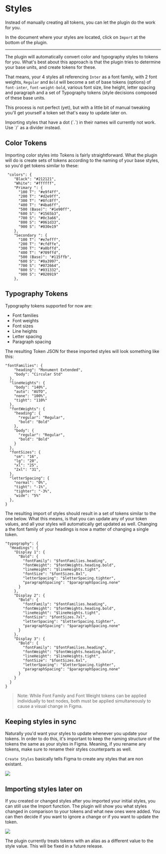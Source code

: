 # Styles

Instead of manually creating all tokens, you can let the plugin do the work for you.

In the document where your styles are located, click on `Import` at the bottom of the plugin.

---



<ReactPlayer
  muted
  width="100%"
  height="auto"
  loop
  playing
  controls
  url="/cxqos7Yhr4.mp4"
/>

The plugin will automatically convert color and typography styles to tokens for you. What's best about this approach is that the plugin tries to determine your base units, and create tokens for these.

That means, your 4 styles all referencing `Inter` as a font family, with 2 font weights, `Regular` and `Bold` will become a set of base tokens (options) of `font-inter`, `font-weight-bold`, various font size, line height, letter spacing and paragraph  and a set of Typography tokens (style decisions composed of these base units.

This process is not perfect (yet), but with a little bit of manual tweaking you'll get yourself a token set that's easy to update later on.


<Callout emoji="💡">
  Importing styles that have a dot (`.`) in their names will currently not work. Use `/` as a divider instead.
</Callout>

## Color Tokens

Importing color styles into Tokens is fairly straightforward. What the plugin will do is create sets of tokens according to the naming of your base styles, so you'd get tokens similar to these:

```
 "colors": {
    "Black": "#212121",
    "White": "#ffffff",
    "Primary ": {
      "100 T": "#e9f4ff",
      "200 T": "#d2e9ff",
      "300 T": "#8fc8ff",
      "400 T": "#4ba6ff",
      "500 (Base)": "#1e90ff",
      "600 S": "#1565b3",
      "700 S": "#0c3a66",
      "800 S": "#061d33",
      "900 S": "#030e19"
    },
    "Secondary ": {
      "100 T": "#e7efff",
      "200 T": "#cfdffe",
      "300 T": "#a0bffd",
      "400 T": "#709ffd",
      "500 (Base)": "#115ffb",
      "600 S": "#0a3997",
      "700 S": "#072664",
      "800 S": "#031332",
      "900 S": "#020919"
    },
```


## Typography Tokens

Typography tokens supported for now are:
- Font families
- Font weights
- Font sizes
- Line heights
- Letter spacing
- Paragraph spacing

The resulting Token JSON for these imported styles will look something like this:

```
"fontFamilies": {
    "heading": "Monument Extended",
    "body": "Circular Std"
  },
  "lineHeights": {
    "body": "140%",
    "auto": "AUTO",
    "none": "100%",
    "tight": "110%"
  },
  "fontWeights": {
    "heading": {
      "regular": "Regular",
      "bold": "Bold"
    },
    "body": {
      "regular": "Regular",
      "bold": "Bold"
    }
  },
  "fontSizes": {
    "sm": "16",
    "lg": "20",
    "xl": "25",
    "2xl": "31",
  },
  "letterSpacing": {
    "normal": "0%",
    "tight": "-1%",
    "tighter": "-3%",
    "wide": "5%"
  },
}
```

The resulting import of styles should result in a set of tokens similar to the one below. What this means, is that you can update any of your token values, and all your styles will automatically get updated as well. Changing a the font family of your headings is now a matter of changing a single token.

```
"typography": {
  "Headings": {
    "Display 1": {
      "Bold": {
        "fontFamily": "$fontFamilies.heading",
        "fontWeight": "$fontWeights.heading.bold",
        "lineHeight": "$lineHeights.tight",
        "fontSize": "$fontSizes.8xl",
        "letterSpacing": "$letterSpacing.tighter",
        "paragraphSpacing": "$paragraphSpacing.none"
      }
    },
    "Display 2": {
      "Bold": {
        "fontFamily": "$fontFamilies.heading",
        "fontWeight": "$fontWeights.heading.bold",
        "lineHeight": "$lineHeights.tight",
        "fontSize": "$fontSizes.7xl",
        "letterSpacing": "$letterSpacing.tighter",
        "paragraphSpacing": "$paragraphSpacing.none"
      }
    },
    "Display 3": {
      "Bold": {
        "fontFamily": "$fontFamilies.heading",
        "fontWeight": "$fontWeights.heading.bold",
        "lineHeight": "$lineHeights.tight",
        "fontSize": "$fontSizes.6xl",
        "letterSpacing": "$letterSpacing.tighter",
        "paragraphSpacing": "$paragraphSpacing.none"
      }
    }
  }
}
```

> Note: While Font Family and Font Weight tokens can be applied individually to text nodes, both must be applied simultaneously to cause a visual change in Figma. 


## Keeping styles in sync

Naturally you'd want your styles to update whenever you update your tokens. In order to do this, it's important to keep the naming structure of the tokens the same as your styles in Figma. Meaning, if you rename any tokens, make sure to rename their styles counterparts as well.

`Create Styles` basically tells Figma to create any styles that are non existant.

![](/create-styles.jpg)

## Importing styles later on
If you created or changed styles after you imported your initial styles, you can still use the Import function. The plugin will show you what styles changed in comparison to your tokens and what new ones were added. You can then decide if you want to ignore a change or if you want to update the token.

![](/import-styles-diff.png)

<Callout emoji="💡">
  The plugin currently treats tokens with an alias as a different value to the style value. This will be fixed in a future release.
</Callout>
